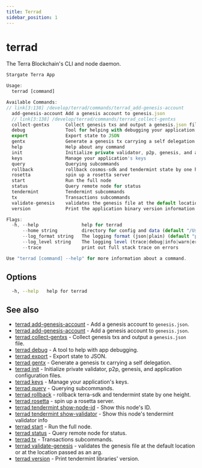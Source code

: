 ```yaml
---
title: Terrad
sidebar_position: 1
---
```


# terrad

The Terra Blockchain's CLI and node daemon. 

```js Terrad
Stargate Terra App

Usage:
  terrad [command]

Available Commands:
// link[3:138] /develop/terrad/commands/terrad_add-genesis-account
  add-genesis-account Add a genesis account to genesis.json
  // link[3:138] /develop/terrad/commands/terrad_collect-gentxs
  collect-gentxs      Collect genesis txs and output a genesis.json file
  debug               Tool for helping with debugging your application
  export              Export state to JSON
  gentx               Generate a genesis tx carrying a self delegation
  help                Help about any command
  init                Initialize private validator, p2p, genesis, and application configuration files
  keys                Manage your application's keys
  query               Querying subcommands
  rollback            rollback cosmos-sdk and tendermint state by one height
  rosetta             spin up a rosetta server
  start               Run the full node
  status              Query remote node for status
  tendermint          Tendermint subcommands
  tx                  Transactions subcommands
  validate-genesis    validates the genesis file at the default location or at the location passed as an arg
  version             Print the application binary version information

Flags:
  -h, --help                help for terrad
      --home string         directory for config and data (default "/Users/evan/.terra")
      --log_format string   The logging format (json|plain) (default "plain")
      --log_level string    The logging level (trace|debug|info|warn|error|fatal|panic) (default "info")
      --trace               print out full stack trace on errors

Use "terrad [command] --help" for more information about a command.
```

## Options

```sh Terrad
  -h, --help   help for terrad
```

## See also

* [terrad add-genesis-account](./terrad_add-genesis-account.mdx)	 - Add a genesis account to `genesis.json`.
* [terrad add-genesis-account](./terrad_add-genesis-account.mdx)	 - Add a genesis account to `genesis.json`.
* [terrad collect-gentxs](./terrad_collect-gentxs.mdx)	 - Collect genesis txs and output a `genesis.json` file.
* [terrad debug](./debug/terrad_debug.mdx)	 - A tool to help with app debugging.
* [terrad export](./terrad_export.mdx)	 - Export state to JSON.
* [terrad gentx](./terrad_gentx.mdx)	 - Generate a genesis tx carrying a self delegation.
* [terrad init](./terrad_init.mdx)	 - Initialize private validator, p2p, genesis, and application configuration files.
* [terrad keys](./keys/terrad_keys.mdx)	 - Manage your application's keys. 
* [terrad query](./queries/terrad_query.mdx)	 - Querying subcommands.
* [terrad rollback](./terrad_rollback.mdx)	 - rollback terra-sdk and tendermint state by one height.
* [terrad rosetta](./terrad_rosetta.mdx)	 - spin up a rosetta server.
* [terrad tendermint show-node-id](./terrad_tendermint_show-node-id.mdx)	 - Show this node's ID.
* [terrad tendermint show-validator](./terrad_tendermint_show-validator.mdx)	 - Show this node's tendermint validator info
* [terrad start](./terrad_start.mdx)	 - Run the full node.
* [terrad status](./terrad_status.mdx)	 - Query remote node for status.
* [terrad tx](./transactions/terrad_tx.mdx)	 - Transactions subcommands.
* [terrad validate-genesis](./terrad_validate-genesis.mdx)	 - validates the genesis file at the default location or at the location passed as an arg.
* [terrad version](./terrad_version.mdx)	 - Print tendermint libraries' version.


